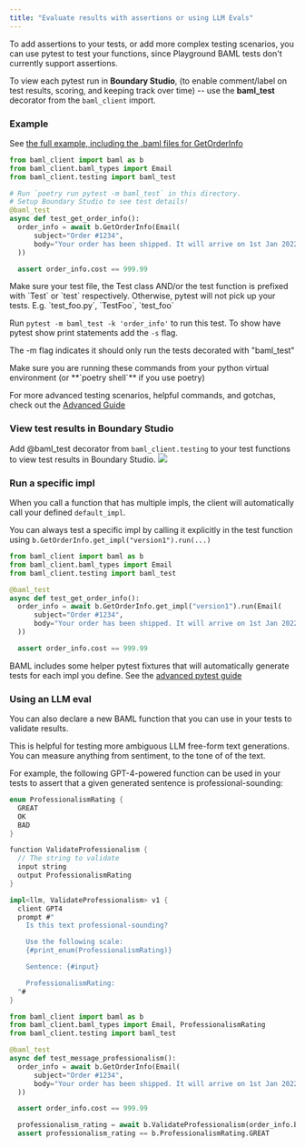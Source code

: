 ```yaml
---
title: "Evaluate results with assertions or using LLM Evals"
---
```


To add assertions to your tests, or add more complex testing scenarios, you can use pytest to test your functions, since Playground BAML tests don't currently support assertions.

To view each pytest run in **Boundary Studio**, (to enable comment/label on test results, scoring, and keeping track over time) -- use the **baml_test** decorator from the `baml_client` import.

### Example
See [the full example, including the .baml files for GetOrderInfo](https://github.com/BoundaryML/baml-examples/tree/main/extraction-guide)

```python test_file.py
from baml_client import baml as b
from baml_client.baml_types import Email
from baml_client.testing import baml_test

# Run `poetry run pytest -m baml_test` in this directory.
# Setup Boundary Studio to see test details!
@baml_test
async def test_get_order_info():
  order_info = await b.GetOrderInfo(Email(
      subject="Order #1234",
      body="Your order has been shipped. It will arrive on 1st Jan 2022. Product: iPhone 13. Cost: $999.99"
  ))

  assert order_info.cost == 999.99
```
<Warning>
  Make sure your test file, the Test class AND/or the test function is prefixed with `Test` or `test` respectively. Otherwise, pytest will not pick up your tests. E.g. `test_foo.py`, `TestFoo`, `test_foo`
</Warning>


Run `pytest -m baml_test -k 'order_info'` to run this test. To show have pytest show print statements add the `-s` flag. 

The -m flag indicates it should only run the tests decorated with "baml_test"

<Note>
  Make sure you are running these commands from your python virtual environment
  (or **`poetry shell`** if you use poetry)
</Note>

For more advanced testing scenarios, helpful commands, and gotchas, check out the [Advanced Guide](./advanced_testing_guide)



### View test results in Boundary Studio
Add @baml_test decorator from `baml_client.testing` to your test functions to view test results in Boundary Studio.
<img src="/images/v3/test_table.png" />

### Run a specific impl
When you call a function that has multiple impls, the client will automatically call your defined `default_impl`.

You can always test a specific impl by calling it explicitly in the test function using `b.GetOrderInfo.get_impl("version1").run(...)`

```python
from baml_client import baml as b
from baml_client.baml_types import Email
from baml_client.testing import baml_test

@baml_test
async def test_get_order_info():
  order_info = await b.GetOrderInfo.get_impl("version1").run(Email(
      subject="Order #1234",
      body="Your order has been shipped. It will arrive on 1st Jan 2022. Product: iPhone 13. Cost: $999.99"
  ))

  assert order_info.cost == 999.99
```

BAML includes some helper pytest fixtures that will automatically generate tests for each impl you define. See the [advanced pytest guide](./advanced_testing_guide)


### Using an LLM eval
You can also declare a new BAML function that you can use in your tests to validate results.

This is helpful for testing more ambiguous LLM free-form text generations. You can measure anything from sentiment, to the tone of of the text.

For example, the following GPT-4-powered function can be used in your tests to assert that a given generated sentence is professional-sounding:

```rust
enum ProfessionalismRating {
  GREAT
  OK
  BAD
}

function ValidateProfessionalism {
  // The string to validate
  input string
  output ProfessionalismRating
}

impl<llm, ValidateProfessionalism> v1 {
  client GPT4
  prompt #"
    Is this text professional-sounding?

    Use the following scale:
    {#print_enum(ProfessionalismRating)}

    Sentence: {#input}

    ProfessionalismRating:
  "#
}
```

```python
from baml_client import baml as b
from baml_client.baml_types import Email, ProfessionalismRating
from baml_client.testing import baml_test

@baml_test
async def test_message_professionalism():
  order_info = await b.GetOrderInfo(Email(
      subject="Order #1234",
      body="Your order has been shipped. It will arrive on 1st Jan 2022. Product: iPhone 13. Cost: $999.99"
  ))

  assert order_info.cost == 999.99

  professionalism_rating = await b.ValidateProfessionalism(order_info.body)
  assert professionalism_rating == b.ProfessionalismRating.GREAT
```

